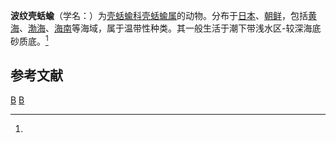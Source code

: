 {{Speciesbox
 | taxon = Philine scalpta
 | authority = (A. Adams, 1862)
}}

'''波纹壳蛞蝓'''（学名：{{lang|la|''Philine scalpta''}}）为[[壳蛞蝓科|壳蛞蝓科]][[壳蛞蝓属|壳蛞蝓属]]的动物{{r|id10622}}。分布于[[日本|日本]]、[[朝鲜|朝鲜]]，包括[[黄海|黄海]]、[[渤海|渤海]]、[[海南|海南]]等海域，属于温带性种类。其一般生活于潮下带浅水区-较深海底砂质底。<ref name='id10622'/>

==参考文献==
{{reflist |refs=
<ref name='id10622'>{{cite web| url =http://www.bioinfo.cn/db05/BjdwSpecies.php?action=view&id=10622| title =波纹壳蛞蝓| work =《中国动物物种编目数据库》| publisher =中国科学院微生物研究所| author =中国科学院动物研究所| accessdate =2009-04-28| deadurl =yes| archiveurl =https://web.archive.org/web/20160305044602/http://www.bioinfo.cn/db05/BjdwSpecies.php?action=view&id=10622| archivedate =2016-03-05}}</ref>
}}

{{Taxonbar|from=Q14087568}}

[[Category:壳蛞蝓属|B]]
[[Category:_1862年描述的动物|B]]
